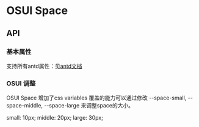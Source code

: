 
<Meta title="布局/Space 间距"  />

# OSUI Space

## API

### 基本属性

支持所有antd属性：见[antd文档](https://ant.design/components/space-cn/#API)

### OSUI 调整

OSUI Space 增加了css variables 覆盖的能力可以通过修改 --space-small, --space-middle, --space-large 来调整space的大小。

small: 10px;
middle: 20px;
large: 30px;

<Preview>
  <Story name="Demo" story={stories.Demo} />
</Preview>
